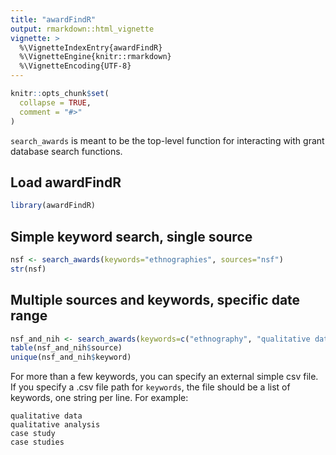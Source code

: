 ```yaml
---
title: "awardFindR"
output: rmarkdown::html_vignette
vignette: >
  %\VignetteIndexEntry{awardFindR}
  %\VignetteEngine{knitr::rmarkdown}
  %\VignetteEncoding{UTF-8}
---
```


```r
knitr::opts_chunk$set(
  collapse = TRUE,
  comment = "#>"
)
```

`search_awards` is meant to be the top-level function for interacting with grant database search functions.

## Load awardFindR
```r
library(awardFindR)
```

## Simple keyword search, single source
```r
nsf <- search_awards(keywords="ethnographies", sources="nsf")
str(nsf)
```

## Multiple sources and keywords, specific date range
```r
nsf_and_nih <- search_awards(keywords=c("ethnography", "qualitative data"), sources=c("nsf", "nih"), from_date="2018-01-01", to_date="2018-05-01")
table(nsf_and_nih$source)
unique(nsf_and_nih$keyword)
```

For more than a few keywords, you can specify an external simple csv file. If you specify a .csv file path for `keywords`, the file should be a list of keywords, one string per line. For example:
```
qualitative data
qualitative analysis
case study
case studies
```
